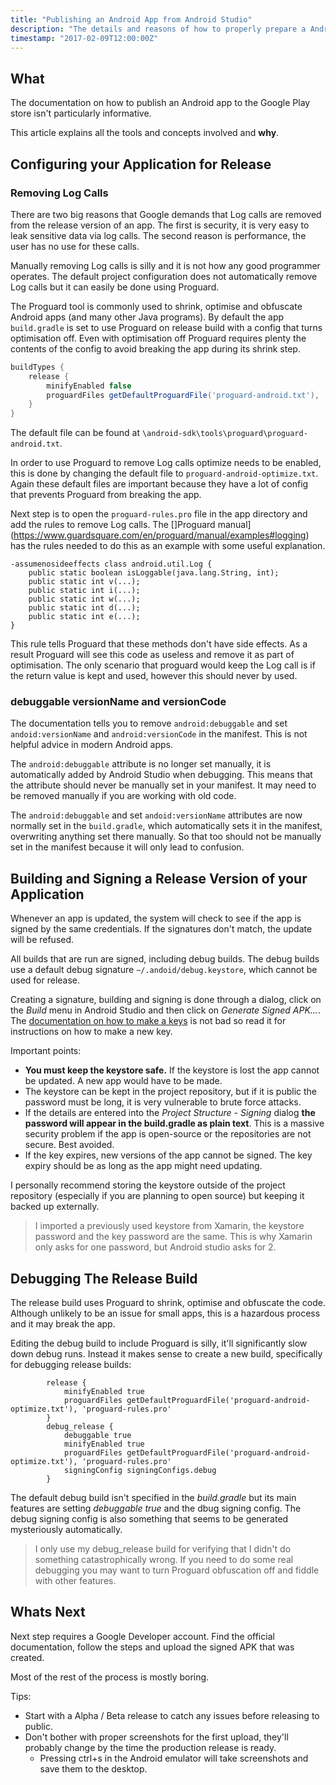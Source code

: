 ```yaml
---
title: "Publishing an Android App from Android Studio"
description: "The details and reasons of how to properly prepare a Android App for release in Android Studio."
timestamp: "2017-02-09T12:00:00Z"
---
```


## What

The documentation on how to publish an Android app to the Google Play store isn't particularly informative.

This article explains all the tools and concepts involved and **why**.

## Configuring your Application for Release

### Removing Log Calls

There are two big reasons that Google demands that Log calls are removed from the release version of an app.
The first is security, it is very easy to leak sensitive data via log calls.
The second reason is performance, the user has no use for these calls.

Manually removing Log calls is silly and it is not how any good programmer operates.
The default project configuration does not automatically remove Log calls but it can easily be done using Proguard.

The Proguard tool is commonly used to shrink, optimise and obfuscate Android apps (and many other Java programs).
By default the app `build.gradle` is set to use Proguard on release build with a config that turns optimisation off.
Even with optimisation off Proguard requires plenty the contents of the config to avoid breaking the app during its shrink step.

```groovy
buildTypes {
    release {
        minifyEnabled false
        proguardFiles getDefaultProguardFile('proguard-android.txt'), 'proguard-rules.pro'
    }
}
```

The default file can be found at `\android-sdk\tools\proguard\proguard-android.txt`.

In order to use Proguard to remove Log calls optimize needs to be enabled,
this is done by changing the default file to `proguard-android-optimize.txt`.
Again these default files are important because they have a lot of config that prevents Proguard from breaking the app.

Next step is to open the `proguard-rules.pro` file in the app directory and add the rules to remove Log calls.
The []Proguard manual](https://www.guardsquare.com/en/proguard/manual/examples#logging) has the rules needed to do this as an example with some useful explanation.

```
-assumenosideeffects class android.util.Log {
    public static boolean isLoggable(java.lang.String, int);
    public static int v(...);
    public static int i(...);
    public static int w(...);
    public static int d(...);
    public static int e(...);
}
```

This rule tells Proguard that these methods don't have side effects.
As a result Proguard will see this code as useless and remove it as part of optimisation.
The only scenario that proguard would keep the Log call is if the return value is kept and used,
however this should never by used.

### debuggable versionName and versionCode

The documentation tells you to remove `android:debuggable` and set `andoid:versionName` and `android:versionCode` in the manifest.
This is not helpful advice in modern Android apps.

The `android:debuggable` attribute is no longer set manually, it is automatically added by Android Studio when debugging.
This means that the attribute should never be manually set in your manifest.
It may need to be removed manually if you are working with old code.

The `android:debuggable` and set `andoid:versionName` attributes are now normally set in the `build.gradle`,
which automatically sets it in the manifest, overwriting anything set there manually.
So that too should not be manually set in the manifest because it will only lead to confusion.

## Building and Signing a Release Version of your Application

Whenever an app is updated, the system will check to see if the app is signed by the same credentials.
If the signatures don't match, the update will be refused.

All builds that are run are signed, including debug builds.
The debug builds use a default debug signature `~/.andoid/debug.keystore`, which cannot be used for release.

Creating a signature, building and signing is done through a dialog,
click on the _Build_ menu in Android Studio and then click on _Generate Signed APK..._.
The [documentation on how to make a keys](https://developer.android.com/studio/publish/app-signing.html#release-mode) is not bad so read it for instructions on how to make a new key.

Important points:

-   **You must keep the keystore safe.** If the keystore is lost the app cannot be updated. A new app would have to be made.
-   The keystore can be kept in the project repository, but if it is public the password must be long, it is very vulnerable to brute force attacks.
-   If the details are entered into the _Project Structure - Signing_ dialog **the password will appear in the build.gradle as plain text**.
    This is a massive security problem if the app is open-source or the repositories are not secure. Best avoided.
-   If the key expires, new versions of the app cannot be signed. The key expiry should be as long as the app might need updating.

I personally recommend storing the keystore outside of the project repository (especially if you are planning to open source) but keeping it backed up externally.

> I imported a previously used keystore from Xamarin, the keystore password and the key password are the same.
> This is why Xamarin only asks for one password, but Android studio asks for 2.

## Debugging The Release Build

The release build uses Proguard to shrink, optimise and obfuscate the code.
Although unlikely to be an issue for small apps, this is a hazardous process and it may break the app.

Editing the debug build to include Proguard is silly, it'll significantly slow down debug runs.
Instead it makes sense to create a new build, specifically for debugging release builds:

```
        release {
            minifyEnabled true
            proguardFiles getDefaultProguardFile('proguard-android-optimize.txt'), 'proguard-rules.pro'
        }
        debug_release {
            debuggable true
            minifyEnabled true
            proguardFiles getDefaultProguardFile('proguard-android-optimize.txt'), 'proguard-rules.pro'
            signingConfig signingConfigs.debug
        }
```

The default debug build isn't specified in the _build.gradle_ but its main features are setting _debuggable true_ and the dbug signing config.
The debug signing config is also something that seems to be generated mysteriously automatically.

> I only use my debug_release build for verifying that I didn't do something catastrophically wrong.
> If you need to do some real debugging you may want to turn Proguard obfuscation off and fiddle with other features.

## Whats Next

Next step requires a Google Developer account.
Find the official documentation, follow the steps and upload the signed APK that was created.

Most of the rest of the process is mostly boring.

Tips:

-   Start with a Alpha / Beta release to catch any issues before releasing to public.
-   Don't bother with proper screenshots for the first upload, they'll probably change by the time the production release is ready.
    -   Pressing ctrl+s in the Android emulator will take screenshots and save them to the desktop.
